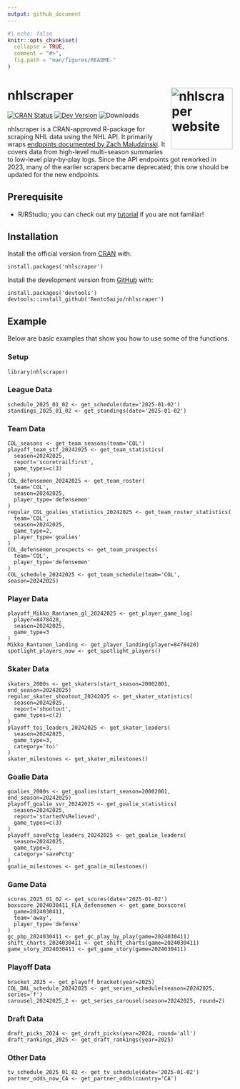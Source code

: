```yaml
---
output: github_document
---
```


<!-- README.md is generated from README.Rmd. Please edit that file -->

```r
#| echo: false
knitr::opts_chunk$set(
  collapse = TRUE,
  comment = "#>",
  fig.path = "man/figures/README-"
)
```

# nhlscraper <a href="https://rentosaijo.github.io/nhlscraper/"><img src="man/figures/logo.png" align="right" height="138" alt="nhlscraper website" /></a>
[![CRAN Status](https://www.r-pkg.org/badges/version/nhlscraper)](https://CRAN.R-project.org/package=nhlscraper)
[![Dev Version](https://img.shields.io/badge/dev%20ver-0.1.1.9000-red.svg)](https://github.com/nhlscraper)
![Downloads](https://cranlogs.r-pkg.org/badges/grand-total/nhlscraper)

nhlscraper is a CRAN-approved R-package for scraping NHL data using the NHL API. It primarily wraps [endpoints documented by Zach Maludzinski](https://github.com/Zmalski/NHL-API-Reference). It covers data from high-level multi-season summaries to low-level play-by-play logs. Since the API endpoints got reworked in 2023, many of the earlier scrapers became deprecated; this one should be updated for the new endpoints.

## Prerequisite

- R/RStudio; you can check out my [tutorial](https://youtu.be/hGM1t6usDQ8) if you are not familiar!

## Installation
Install the official version from [CRAN](https://cran.r-project.org) with:
```
install.packages('nhlscraper')
```

Install the development version from [GitHub](https://github.com/) with:
```
install.packages('devtools')
devtools::install_github('RentoSaijo/nhlscraper')
```

## Example
Below are basic examples that show you how to use some of the functions.

### Setup
```
library(nhlscraper)
```

### League Data
```
schedule_2025_01_02 <- get_schedule(date='2025-01-02')
standings_2025_01_02 <- get_standings(date='2025-01-02')
```

### Team Data
```
COL_seasons <- get_team_seasons(team='COL')
playoff_team_stf_20242025 <- get_team_statistics(
  season=20242025,
  report='scoretrailfirst',
  game_types=c(3)
)
COL_defensemen_20242025 <- get_team_roster(
  team='COL',
  season=20242025,
  player_type='defensemen'
)
regular_COL_goalies_statistics_20242025 <- get_team_roster_statistics(
  team='COL',
  season=20242025,
  game_type=2,
  player_type='goalies'
)
COL_defensemen_prospects <- get_team_prospects(
  team='COL',
  player_type='defensemen'
)
COL_schedule_20242025 <- get_team_schedule(team='COL', season=20242025)
```

### Player Data
```
playoff_Mikko_Rantanen_gl_20242025 <- get_player_game_log(
  player=8478420,
  season=20242025,
  game_type=3
)
Mikko_Rantanen_landing <- get_player_landing(player=8478420)
spotlight_players_now <- get_spotlight_players()
```

### Skater Data
```
skaters_2000s <- get_skaters(start_season=20002001, end_season=20242025)
regular_skater_shootout_20242025 <- get_skater_statistics(
  season=20242025,
  report='shootout',
  game_types=c(2)
)
playoff_toi_leaders_20242025 <- get_skater_leaders(
  season=20242025,
  game_type=3,
  category='toi'
)
skater_milestones <- get_skater_milestones()
```

### Goalie Data
```
goalies_2000s <- get_goalies(start_season=20002001, end_season=20242025)
playoff_goalie_svr_20242025 <- get_goalie_statistics(
  season=20242025,
  report='startedVsRelieved',
  game_types=c(3)
)
playoff_savePctg_leaders_20242025 <- get_goalie_leaders(
  season=20242025,
  game_type=3,
  category='savePctg'
)
goalie_milestones <- get_goalie_milestones()
```

### Game Data
```
scores_2025_01_02 <- get_scores(date='2025-01-02')
boxscore_2024030411_FLA_defensemen <- get_game_boxscore(
  game=2024030411,
  team='away',
  player_type='defense'
)
gc_pbp_2024030411 <- get_gc_play_by_play(game=2024030411)
shift_charts_2024030411 <- get_shift_charts(game=2024030411)
game_story_2024030411 <- get_game_story(game=2024030411)
```

### Playoff Data
```
bracket_2025 <- get_playoff_bracket(year=2025)
COL_DAL_schedule_20242025 <- get_series_schedule(season=20242025, series='f')
carousel_20242025_2 <- get_series_carousel(season=20242025, round=2)
```

### Draft Data
```
draft_picks_2024 <- get_draft_picks(year=2024, round='all')
draft_rankings_2025 <- get_draft_rankings(year=2025)
```

### Other Data
```
tv_schedule_2025_01_02 <- get_tv_schedule(date='2025-01-02')
partner_odds_now_CA <- get_partner_odds(country='CA')
```

